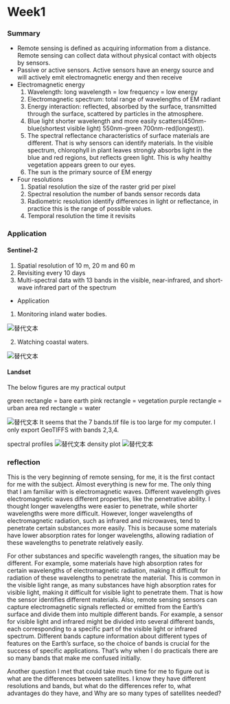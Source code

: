 # Week1 

### Summary
- Remote sensing is defined as acquiring information from a distance. Remote sensing can collect data without physical contact with objects by sensors. 
- Passive or active sensors. Active sensors have an energy source and will actively emit electromagnetic energy and then receive 
- Electromagnetic energy
  1. Wavelength: long wavelength = low frequency = low energy
  2. Electromagnetic spectrum: total range of wavelengths of EM radiant 
  3. Energy interaction: reflected, absorbed by the surface, transmitted through the surface, scattered by particles in the atmosphere. 
  4. Blue light shorter wavelength and more easily scatters(450nm-blue(shortest visible light) 550nm-green 700nm-red(longest)). 
  5. The spectral reflectance characteristics of surface materials are different. That is why sensors can identify materials. In the visible spectrum, chlorophyll in plant leaves strongly absorbs light in the blue and red regions, but reflects green light. This is why healthy vegetation appears green to our eyes.
  6. The sun is the primary source of EM energy
- Four resolutions 
  1. Spatial resolution
     the size of the raster grid per pixel 
  2. Spectral resolution
     the number of bands sensor records data
  3. Radiometric resolution
     identify differences in light or reflectance, in practice this is the range of possible values.
  4. Temporal resolution
     the time it revisits 
  
### Application

#### Sentinel-2
1. Spatial resolution of 10 m, 20 m and 60 m
2. Revisiting every 10 days 
3. Multi-spectral data with 13 bands in the visible, near-infrared, and short-wave infrared part of the spectrum

- Application
1. Monitoring inland water bodies. 

<img src="https://github.com/zzzzzoy/rs_homework/blob/main/data/Monitoring_inland_water_bodies.gif?raw=true" alt="替代文本" title="gis1"  />


2. Watching coastal waters. 

<img src="https://github.com/zzzzzoy/rs_homework/blob/main/data/Watching_coastal_waters.jpg?raw=true" alt="替代文本" title="figure1"  />

#### Landset
The below figures are my practical output

green rectangle = bare earth
pink rectangle = vegetation
purple rectangle = urban area
red rectangle = water 

<img src="https://github.com/zzzzzoy/rs_homework/blob/main/data/landset.png?raw=true" alt="替代文本" title="figure2"  />
It seems that the 7 bands.tif file is too large for my computer.
I only export GeoTIFFS with bands 2,3,4.

spectral profiles
<img src="https://github.com/zzzzzoy/rs_homework/blob/main/data/000010.png?raw=true" alt="替代文本" title="figure3"  />
density plot
<img src="https://github.com/zzzzzoy/rs_homework/blob/main/data/000016.png?raw=true" alt="替代文本" title="figure4"  />


### reflection

This is the very beginning of remote sensing, for me, it is the first contact for me with the subject. Almost everything is new for me. The only thing that I am familiar with is electromagnetic waves. Different wavelength gives electromagnetic waves different properties, like the penetrative ability.
I thought longer wavelengths were easier to penetrate, while shorter wavelengths were more difficult. However, longer wavelengths of electromagnetic radiation, such as infrared and microwaves, tend to penetrate certain substances more easily. This is because some materials have lower absorption rates for longer wavelengths, allowing radiation of these wavelengths to penetrate relatively easily.

 For other substances and specific wavelength ranges, the situation may be different. For example, some materials have high absorption rates for certain wavelengths of electromagnetic radiation, making it difficult for radiation of these wavelengths to penetrate the material. This is common in the visible light range, as many substances have high absorption rates for visible light, making it difficult for visible light to penetrate them. That is how the sensor identifies different materials. Also, remote sensing sensors can capture electromagnetic signals reflected or emitted from the Earth's surface and divide them into multiple different bands. For example, a sensor for visible light and infrared might be divided into several different bands, each corresponding to a specific part of the visible light or infrared spectrum. 
 Different bands capture information about different types of features on the Earth's surface, so the choice of bands is crucial for the success of specific applications. That's why when I do practicals there are so many bands that make me confused initially.

 Another question I met that could take much time for me to figure out is what are the differences between satellites. I know they have different resolutions and bands, but what do the differences refer to, what advantages do they have, and Why are so many types of satellites needed?

